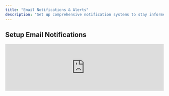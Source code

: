 ```yaml
---
title: "Email Notifications & Alerts"
description: "Set up comprehensive notification systems to stay informed about your outreach campaigns"
---
```


## Setup Email Notifications

<iframe 
  src="https://www.loom.com/embed/2d6214ca60774a67a32180cfb9e69f21" 
  width="100%" 
  height={400}
  frameBorder={0} 
  allowFullScreen
/>

**Duration:** 5 minutes

Configure email notifications to stay informed about broadcast performance, responses, and important account activity. Never miss important client communications again.

## Notification Types

<CardGroup cols={2}>
  <Card title="Real-time Alerts" icon="bell">
    Get notified immediately when contacts respond to your broadcasts
  </Card>
  <Card title="Daily Summaries" icon="chart-line">
    Receive daily reports on broadcast performance and engagement
  </Card>
  <Card title="System Updates" icon="gear">
    Stay informed about account changes and system notifications
  </Card>
  <Card title="Custom Triggers" icon="wand-magic-sparkles">
    Set up custom notification rules based on your specific needs
  </Card>
</CardGroup>

## Setting Up Notifications

<Steps>
  <Step title="Access Notification Settings">
    Navigate to your account settings and find the notifications section
  </Step>
  <Step title="Choose Notification Types">
    Select which events should trigger email notifications
  </Step>
  <Step title="Set Frequency">
    Decide between real-time, hourly, or daily notification batches
  </Step>
  <Step title="Configure Recipients">
    Add team members who should receive notifications
  </Step>
  <Step title="Test Settings">
    Send test notifications to verify configuration
  </Step>
</Steps>

## Notification Categories

### Campaign Notifications
- **Broadcast Sent:** Confirmation when campaigns are delivered
- **Response Received:** Alert when contacts reply to broadcasts
- **Campaign Completed:** Summary when broadcast delivery is finished
- **Delivery Failures:** Notification of failed message deliveries

### Account Activity
- **New Contact Added:** Alerts for new contact additions
- **Contact Updates:** Notifications when contact information changes
- **Integration Sync:** Updates on CRM synchronization status
- **System Maintenance:** Advance notice of scheduled maintenance

### Performance Alerts
- **Low Delivery Rates:** Warning when delivery rates drop below threshold
- **High Opt-out Rates:** Alert when unsubscribe rates increase
- **Engagement Milestones:** Notifications for campaign performance goals
- **Quota Alerts:** Warnings when approaching message limits

<Accordion title="Notification Frequency Options">
  **Real-time (Immediate):**
  - Best for urgent responses and critical alerts
  - May result in many emails during busy periods
  - Ideal for small teams or high-priority contacts

  **Hourly Batches:**
  - Groups notifications into hourly summaries
  - Reduces email volume while maintaining responsiveness
  - Good balance for most business needs

  **Daily Summaries:**
  - Single daily report with all activity
  - Minimal email volume but less immediate
  - Best for overview and trend monitoring
</Accordion>

## Custom Notification Rules

<Info>
  **Advanced Setup:** Create custom rules to get notifications only for specific scenarios that matter most to your business workflow.
</Info>

### Rule Examples

- **High-Value Prospects:** Get immediate alerts when contacts tagged as "High Value" respond
- **Geographic Triggers:** Notifications for responses from specific regions
- **Campaign-Specific:** Alerts only for responses to certain broadcast campaigns  
- **Time-Sensitive:** Notifications for responses outside business hours
- **Escalation Rules:** Different alerts based on response urgency

### Setting Up Custom Rules

<Steps>
  <Step title="Define Trigger Conditions">
    Specify what events should activate the notification
  </Step>
  <Step title="Set Filter Criteria">
    Add conditions like contact tags, message content, or timing
  </Step>
  <Step title="Choose Recipients">
    Decide who should receive these specialized notifications
  </Step>
  <Step title="Configure Message Format">
    Customize the notification email content and format
  </Step>
</Steps>

## Team Notification Management

<CardGroup cols={2}>
  <Card title="Role-Based Alerts" icon="users-gear">
    Configure different notification types for different team roles
  </Card>
  <Card title="Escalation Paths" icon="arrow-up">
    Set up notification escalation when responses aren't handled
  </Card>
  <Card title="Backup Coverage" icon="shield">
    Ensure multiple team members get critical notifications
  </Card>
  <Card title="Workload Distribution" icon="balance-scale">
    Distribute notifications to balance team workload
  </Card>
</CardGroup>

## Notification Best Practices

<Warning>
  **Avoid Notification Fatigue:** Too many notifications can lead to important alerts being ignored. Be selective about what triggers notifications.
</Warning>

### Optimization Tips

- **Start Conservative:** Begin with fewer notifications and add more as needed
- **Regular Review:** Monthly review of notification effectiveness and volume
- **Team Feedback:** Get input from team members on notification usefulness
- **Performance Impact:** Monitor if notifications improve response times and outcomes

### Managing Volume

- Use daily summaries for routine activity
- Reserve real-time alerts for urgent matters only
- Group related notifications when possible
- Set quiet hours for non-critical notifications

<Tip>
  **Success Strategy:** The most effective notification setup balances staying informed with avoiding information overload. Customize based on your team's workflow and priorities.
</Tip>